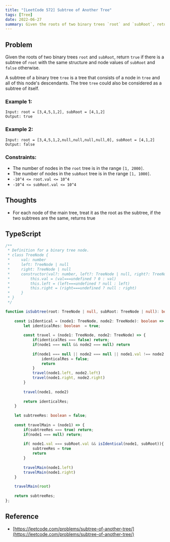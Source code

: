 ```yaml
---
title: "[LeetCode 572] Subtree of Another Tree"
tags: [Tree]
date: 2022-06-27
summary: Given the roots of two binary trees `root` and `subRoot`, return `true` if there is a subtree of `root` with the same structure and node values of `subRoot` and `false` otherwise.
---
```


## Problem

Given the roots of two binary trees `root` and `subRoot`, return `true` if there is a subtree of `root` with the same structure and node values of `subRoot` and `false` otherwise.

A subtree of a binary tree `tree` is a tree that consists of a node in `tree` and all of this node's descendants. The tree `tree` could also be considered as a subtree of itself.

### Example 1:

```
Input: root = [3,4,5,1,2], subRoot = [4,1,2]
Output: true
```

### Example 2:

```
Input: root = [3,4,5,1,2,null,null,null,null,0], subRoot = [4,1,2]
Output: false
```
 
### Constraints:

- The number of nodes in the `root` tree is in the range `[1, 2000]`.
- The number of nodes in the `subRoot` tree is in the range `[1, 1000]`.
- `-10^4 <= root.val <= 10^4`
- `-10^4 <= subRoot.val <= 10^4`

## Thoughts

- For each node of the main tree, treat it as the root as the subtree, if the
  two subtrees are the same, returns true

## TypeScript

```typescript
/**
 * Definition for a binary tree node.
 * class TreeNode {
 *     val: number
 *     left: TreeNode | null
 *     right: TreeNode | null
 *     constructor(val?: number, left?: TreeNode | null, right?: TreeNode | null) {
 *         this.val = (val===undefined ? 0 : val)
 *         this.left = (left===undefined ? null : left)
 *         this.right = (right===undefined ? null : right)
 *     }
 * }
 */

function isSubtree(root: TreeNode | null, subRoot: TreeNode | null): boolean {
    
    const isIdentical = (node1: TreeNode, node2: TreeNode): boolean => {
        let identicalRes: boolean  = true;
        
        const travel = (node1: TreeNode, node2: TreeNode) => {
            if(identicalRes === false) return;
            if(node1 === null && node2 === null) return
            
            if(node1 === null || node2 === null || node1.val !== node2.val){
                identicalRes = false;
                return
            }
            travel(node1.left, node2.left)
            travel(node1.right, node2.right)
        }
         
        travel(node1, node2)
        
        return identicalRes;
    }
    
    let subtreeRes: boolean = false;
    
    const travelMain = (node1) => {
        if(subtreeRes === true) return;
        if(node1 === null) return;
        
        if( node1.val === subRoot.val && isIdentical(node1, subRoot)){
            subtreeRes = true
            return
        }
        
        travelMain(node1.left)
        travelMain(node1.right)
    }
   
    travelMain(root)
    
    return subtreeRes;
};
```

## Reference

- [https://leetcode.com/problems/subtree-of-another-tree/](https://leetcode.com/problems/subtree-of-another-tree/)